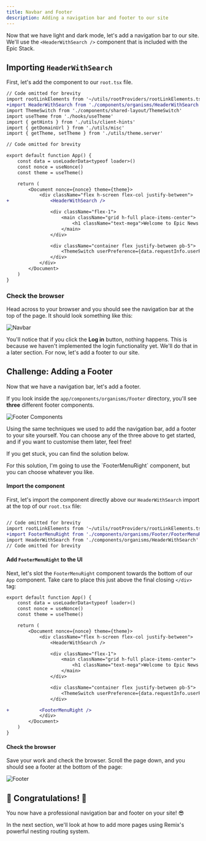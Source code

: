```yaml
---
title: Navbar and Footer
description: Adding a navigation bar and footer to our site
---
```



Now that we have light and dark mode, let's add a navigation bar to our site. We'll use the `<HeaderWithSearch />` component that is included with the Epic Stack.

## Importing `HeaderWithSearch`

First, let's add the component to our `root.tsx` file.

```diff lang="tsx"
// Code omitted for brevity
import rootLinkElements from '~/utils/rootProviders/rootLinkElements.ts'
+import HeaderWithSearch from './components/organisms/HeaderWithSearch'
import ThemeSwitch from './components/shared-layout/ThemeSwitch'
import useTheme from './hooks/useTheme'
import { getHints } from './utils/client-hints'
import { getDomainUrl } from './utils/misc'
import { getTheme, setTheme } from './utils/theme.server'

// Code omitted for brevity

export default function App() {
	const data = useLoaderData<typeof loader>()
	const nonce = useNonce()
	const theme = useTheme()

	return (
		<Document nonce={nonce} theme={theme}>
			<div className="flex h-screen flex-col justify-between">
+				<HeaderWithSearch />

				<div className="flex-1">
					<main className="grid h-full place-items-center">
						<h1 className="text-mega">Welcome to Epic News!</h1>
					</main>
				</div>

				<div className="container flex justify-between pb-5">
					<ThemeSwitch userPreference={data.requestInfo.userPrefs.theme} />
				</div>
			</div>
		</Document>
	)
}
```

### Check the browser

Head across to your browser and you should see the navigation bar at the top of the page. It should look something like this:

![Navbar](src/assets/png/navbar.png)

You'll notice that if you click the **Log in** button, nothing happens. This is because we haven't implemented the login functionality yet. We'll do that in a later section. For now, let's add a footer to our site.

## Challenge: Adding a Footer

Now that we have a navigation bar, let's add a footer.

If you look inside the `app/components/organisms/Footer` directory, you'll see **three** different footer components.

![Footer Components](src/assets/png/footer-components.png)

Using the same techniques we used to add the navigation bar, add a footer to your site yourself. You can choose any of the three above to get started, and if you want to customise them later, feel free!

If you get stuck, you can find the solution below.

<MonsterDetails title="Adding a footer">
<div>
For this solution, I'm going to use the `FooterMenuRight` component, but you can choose whatever you like.

#### Import the component

First, let's import the component directly above our `HeaderWithSearch` import at the top of our `root.tsx` file:

```diff lang="tsx" title="app/root.tsx"

// Code omitted for brevity
import rootLinkElements from '~/utils/rootProviders/rootLinkElements.ts'
+import FooterMenuRight from './components/organisms/Footer/FooterMenuRight'
import HeaderWithSearch from './components/organisms/HeaderWithSearch'
// Code omitted for brevity
```

#### Add `FooterMenuRight` to the UI

Next, let's slot the `FooterMenuRight` component towards the bottom of our `App` component. Take care to place this just above the final closing `</div>` tag:

```diff lang="tsx" title="app/root.tsx"
export default function App() {
	const data = useLoaderData<typeof loader>()
	const nonce = useNonce()
	const theme = useTheme()

	return (
		<Document nonce={nonce} theme={theme}>
			<div className="flex h-screen flex-col justify-between">
				<HeaderWithSearch />

				<div className="flex-1">
					<main className="grid h-full place-items-center">
						<h1 className="text-mega">Welcome to Epic News!</h1>
					</main>
				</div>

				<div className="container flex justify-between pb-5">
					<ThemeSwitch userPreference={data.requestInfo.userPrefs.theme} />
				</div>

+			<FooterMenuRight />
			</div>
		</Document>
	)
}
```

#### Check the browser

Save your work and check the browser. Scroll the page down, and you should see a footer at the bottom of the page:

![Footer](src/assets/png/footer.png)

</div>
</MonsterDetails>

## 🎉 Congratulations! 🎉

You now have a professional navigation bar and footer on your site! 😎

In the next section, we'll look at how to add more pages using Remix's powerful nesting routing system.
